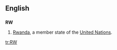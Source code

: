 {{see|.rw}}
==English==
==={{abbreviation}}===
'''RW'''
#[[Rwanda]], a member state of the [[United Nations]].

[[tr:RW]]